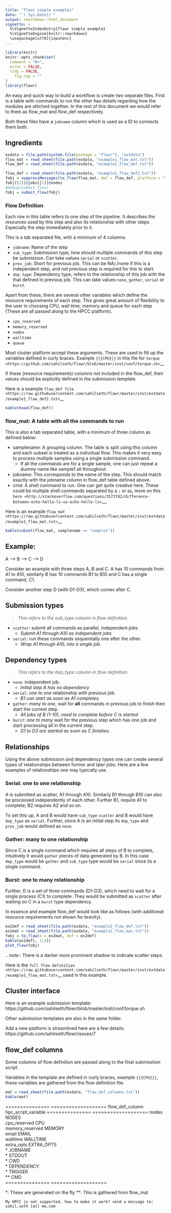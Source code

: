 ```yaml
---
title: "flowr simple examples"
date: "`r Sys.Date()`"
output: rmarkdown::html_document
vignette: >
  %\VignetteIndexEntry{flowr simple example}
  %\VignetteEngine{knitr::rmarkdown}
  \usepackage[utf8]{inputenc}
---
```


```r
library(knitr)
knitr::opts_chunk$set(
  comment = "#>",
  error = FALSE,
  tidy = FALSE,
	fig.cap = ""
)
library(flowr)

```

An easy and quick way to build a workflow is create two separate files. First is a table with commands to run the other has details regarding how the modules are stitched together. In the rest of this document we would refer to them as flow_mat and flow_def respectively.

Both these files have a `jobname` column which is used as a ID to connects them both.

## Ingredients

```r
exdata = file.path(system.file(package = "flowr"), "extdata")
flow_mat = read_sheet(file.path(exdata, "example1_flow_mat.txt"))
flow_def = read_sheet(file.path(exdata, "example1_flow_def.txt"))
```

```r
flow_def = read_sheet(file.path(exdata, "example1_flow_def2.txt"))
fobj = suppressMessages(to_flow(flow_mat, def = flow_def, platform = "torque"))
fobj[[1]]@jobs[[1]]@nodes
#debug(submit_flow)
fobj = submit_flow(fobj)

```

### Flow Definition

Each row in this table refers to one step of the pipeline. It describes the resources used by this step and also its relationship with other steps.
Especially the step immediately prior to it.


This is a tab separated file, with a minimum of 4 columns.

- `jobname`: Name of the step
- `sub_type`: Submission type, how should multiple commands of this step be submission. Can take values `serial` or `scatter`.
- `prev_job`: Short for previous job. This can be NA/./none if this is a independent step, and not previous step is required for this to start.
- `dep_type`: Dependency type, refers to the relationship of this job with the that defined in previous job. This can take values `none`, `gather`, `serial` or `burst`. 

Apart from these, there are several other variables which define the resource requirements of each step. This gives great amount of flexibility to the user in choosing CPU, wall time, memory and queue for each step (These are all passed along to the HPCC platform).

- `cpu_reserved`
- `memory_reserved`
- `nodes`
- `walltime`
- `queue`

Most cluster platform accept these arguments. These are used to fill up the variables defined in curly braces. Example `{{{CPU}}}` in this file for ` torque <https://github.com/sahilseth/flowr/blob/master/inst/conf/torque.sh>`__

If these (resource requirements) columns not included in the flow_def, their values should be explicitly defined in the submission template. 

Here is a example `flow_def file <https://raw.githubusercontent.com/sahilseth/flowr/master/inst/extdata/example1_flow_def2.txt>`__





<!-- Each row of this table translates to a call to ([job](http://docs.flowr.space/build/html/rd/topics/job.html) or) [queue](http://docs.flowr.space/build/html/rd/topics/queue.html) function. -->

<!-- 
- jobname: is passed as `name` argument to job().
- prev_jobs: passed as `previous_job` argument  to job().
- dep_type: passed as `dependency_type` argument  to job(). Possible values: gather, serial
- sub_type: passed as `submission_type` argument  to job().
- queue: name of the queue to be used for this particular job. 
	Since each jobs can be submitted to a different queue, this makes your flow very flexible
- memory_reserved: Refer to your system admin guide on what values should go here. 
	Some examples: 160000, 16g etc representing a 16GB reservation of RAM
- walltime: How long would this job run. Again refer to your HPCC guide. Example: 24:00, 24:00:00
- cpu_reserved: Amount of CPU reserved.

Its best to have this as a tab seperated file (with no row.names). -->


```r
kable(head(flow_def))
```

### flow_mat: A table with all the commands to run

This is also a tab separated table, with a minimum of three column as defined below:

- samplename: A grouping column. The table is split using this column and each subset is treated as a individual flow. This makes it very easy to process multiple samples using a single submission command.
	- If all the commands are for a single sample, one can just repeat a dummy name like sample1 all throughout.
- jobname: This corresponds to the name of the step. This should match exactly with the jobname column in flow_def table defined above.
- cmd: A shell command to run. One can get quite creative here. These could be multiple shell commands separated by a `;` or `&&`, more on this `here <http://stackoverflow.com/questions/3573742/difference-between-echo-hello-ls-vs-echo-hello-ls>`__.

Here is an example `flow_mat <https://raw.githubusercontent.com/sahilseth/flowr/master/inst/extdata/example1_flow_mat.txt>`__


```r
kable(subset(flow_mat, samplename == "sample1"))
```


<!---
### Style 2

This style may be more suited for people who like to explore more advanced usage and like to code in R. Also this one find this much faster if jobs and their relationships changes a lot.

Here instead of seperating cmds and definitions one defines them step by step incrementally.

- Use: queue(), to define the computing cluster being used
- Use: multiple calls job()
- Use: flow() to stich the jobs into a flow.


Currently we support LSF, Torque and SGE. Let us use LSF for this example.

```r
qobj <- queue(platform = "lsf", queue = "normal", verbose = FALSE)
```

Let us stitch a simple flow with three jobs, which are submitted one after the other.

```r
job1 <- job(name = "myjob1", cmds = "sleep1", q_obj = qobj)
job2 <- job(name = "myjob2", cmds = "sleep2", q_obj = qobj, previous_job = "myjob1", dependency_type = "serial")
job3 <- job(name = "myjob3", cmds = "sleep3", q_obj = qobj, previous_job = "myjob1", dependency_type = "serial")
fobj <- flow(name = "myflow", jobs = list(job1, job2, job3), desc="description")
plot_flow(fobj)
```

The above translates to a flow definition which looks like this:

```r
dat <- flowr:::create_jobs_mat(fobj)
knitr:::kable(dat)
```
--->

## Example:

A ----> B -----> C -----> D

Consider an example with three steps A, B and C. A has 10 commands from A1 to A10, similarly B has 10 commands B1 to B10 and C has a single command, C1.

Consider another step D (with D1-D3), which comes after C.

## Submission types

> *This refers to the sub_type column in flow definition.*

- `scatter`: submit all commands as parallel, independent jobs. 
	- *Submit A1 through A10 as independent jobs*
- `serial`: run these commands sequentially one after the other. 
	- *Wrap A1 through A10, into a single job.*

## Dependency types

> *This refers to the dep_type column in flow definition.*

- `none`: independent job. 
	- *Initial step A has no dependency*
- `serial`: *one to one* relationship with previous job. 
	- *B1 can start as soon as A1 completes.*
- `gather`: *many to one*, wait for **all** commands in previous job to finish then start the  current step. 
	- *All jobs of B (1-10), need to complete before C is started*
- `burst`: *one to many* wait for the previous step which has one job and start processing all in the current step. 
	- *D1 to D3 are started as soon as C finishes.*


## Relationships

Using the above submission and dependency types one can create several types of relationships between former and later jobs. Here are a few examples of relationships one may typically use.


### Serial: one to one relationship
A is submitted as scatter, A1 through A10. Similarly B1 through B10 can also be processed independently of each other. Further B1, require A1 to complete; B2 requires A2 and so on.

To set this up, A and B would have `sub_type` `scatter` and B would have `dep_type` as `serial`. Further, since A is an initial step its `dep_type` and `prev_job` would defined as `none`.



### Gather: many to one relationship

Since C is a single command which requires all steps of B to complete, intuitively it would `gather` pieces of data generated by B. In this case `dep_type` would be `gather` and `sub_type` type would be `serial` since its a single command.

<!---
- makes sense when previous job had many commands running in parallel and current job would wait for all
- so previous job submission: `scatter`, and current job's dependency type `gather`
```r
jobj1 <- job(q_obj=qobj, cmd = cmds, submission_type = "scatter", name = "job1")
jobj2 <- job(q_obj=qobj, name = "job2", cmd = cmds, submission_type = "scatter", 
             dependency_type = "gather", previous_job = "job1")
fobj <- flow(jobs = list(jobj1, jobj2))
plot_flow(fobj)
```
--->

### Burst: one to many relationship

Further, D is a set of three commands (D1-D3), which need to wait for a single process (C1) to complete. They would be submitted as `scatter` after waiting on C in a `burst` type dependency.


<!---
- makes sense when previous job had one command current job would split and submit several jobs in parallel
- so previous job submission_type: `serial`, and current job's dependency type `burst`, with a submission type: `scatter`
```r
jobj1 <- job(q_obj=qobj, cmd = cmds, submission_type = "serial", name = "job1")
jobj2 <- job(q_obj=qobj, name = "job2", cmd = cmds, submission_type = "scatter", 
             dependency_type = "burst", previous_job = "job1")
fobj <- flow(jobs = list(jobj1, jobj2))
plot_flow(fobj)
```
--->

In essence and example flow_def would look like as follows (with additional resource requirements not shown for brevity).


```r
ex2def = read_sheet(file.path(exdata, "example2_flow_def.txt"))
ex2mat = read_sheet(file.path(exdata, "example2_flow_mat.txt"))
fobj = to_flow(x = ex2mat, def = ex2def)
kable(ex2def[, 1:4])
plot_flow(fobj)
```

.. note:: 
	There is a darker more prominent shadow to indicate scatter steps.

Here is the ` full flow definition <https://raw.githubusercontent.com/sahilseth/flowr/master/inst/extdata/example1_flow_mat.txt>`__ used in this example.

## Cluster interface

Here is an example submission template:
https://github.com/sahilseth/flowr/blob/master/inst/conf/torque.sh

Other submission templates are also in the same folder. 

Add a new platform is streamlined here are a few details:
https://github.com/sahilseth/flowr/issues/7




## flow_def columns


Some columns of flow definition are passed along to the final submisstion script.

Variables in the template are defined in curly braces, example `{{{CPU}}}`, these variables are gathered from the flow definition file.


```r
mat = read_sheet(file.path(exdata, "flow_def_columns.txt"))
kable(mat)
```

===============  ===================
flow_def_column  hpc_script_variable
===============  ===================
nodes            NODES              
cpu_reserved     CPU                
memory_reserved  MEMORY             
email            EMAIL              
walltime         WALLTIME           
extra_opts       EXTRA_OPTS         
\*                JOBNAME            
\*                STDOUT             
\*                CWD                
\*                DEPENDENCY         
\*                TRIGGER            
\**               CMD                
===============  ===================

\*: These are generated on the fly
\**: This is gathered from flow_mat



	My HPCC is not supported, how to make it work? send a message to: sahil.seth [at] me.com








